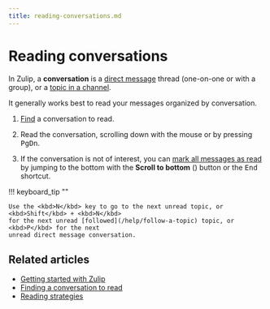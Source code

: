 ```yaml
---
title: reading-conversations.md
---
```


# Reading conversations


In Zulip, a **conversation** is a [direct message](/help/direct-messages) thread
(one-on-one or with a group), or a [topic in a
channel](/help/introduction-to-topics).





It generally works best to read your messages organized by conversation.





<Tabs>
<TabItem label="desktop-web">

1. [Find](/help/finding-a-conversation-to-read) a conversation to read.

1. Read the conversation, scrolling down with the mouse or by pressing
   <kbd>PgDn</kbd>.

1. If the conversation is not of interest, you can
   [mark all messages as read](/help/marking-messages-as-read) by
   jumping to the bottom with the **Scroll to bottom**
   (<i class="fa fa-chevron-down"></i>) button or the <kbd>End</kbd> shortcut.

!!! keyboard_tip ""

    Use the <kbd>N</kbd> key to go to the next unread topic, or <kbd>Shift</kbd> + <kbd>N</kbd>
    for the next unread [followed](/help/follow-a-topic) topic, or <kbd>P</kbd> for the next
    unread direct message conversation.

</TabItem>
</Tabs>




## Related articles

* [Getting started with Zulip](/help/getting-started-with-zulip)
* [Finding a conversation to read](/help/finding-a-conversation-to-read)
* [Reading strategies](/help/reading-strategies)


